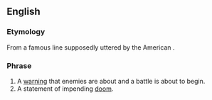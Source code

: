 ==English==

===Etymology===
From a famous line supposedly uttered by the American {{w|Paul Revere}}.

===Phrase===
{{infl|en|phrase}}

# A [[warning]] that enemies are about and a battle is about to begin.
# A statement of impending [[doom]].